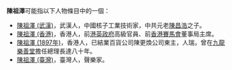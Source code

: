 '''陳祖澤'''可能指以下人物條目中的一個：
*[[陳祖澤_(武漢)|陳祖澤 (武漢)]]，武漢人，中國核子工業技術家，中共元老[[陈昌浩|陳昌浩]]之子。
*[[陳祖澤|陳祖澤 (香港)]]，香港人，前[[港英政府|港英政府]]高級官員、前[[香港賽馬會|香港賽馬會]]董事局主席。
*[[陳祖澤_(1897年)|陳祖澤 (1897年)]]，香港人，已結業百貨公司陳更煥公司東主，人瑞，曾在[[九龍樂善堂|九龍樂善堂]]擔任總理長達八十年。
*[[陳祖澤_(臺灣)|陳祖澤 (臺灣)]]，臺灣人，聲樂家。
{{disambig|Z|Cat=三字陈姓人名消歧义}}